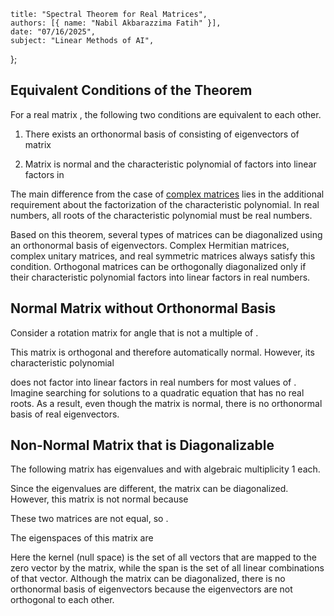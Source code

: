     title: "Spectral Theorem for Real Matrices",
    authors: [{ name: "Nabil Akbarazzima Fatih" }],
    date: "07/16/2025",
    subject: "Linear Methods of AI",
};

## Equivalent Conditions of the Theorem

For a real matrix <InlineMath math="A \in \mathbb{R}^{n \times n}" />, the following two conditions are equivalent to each other.

1. There exists an orthonormal basis of <InlineMath math="\mathbb{R}^n" /> consisting of eigenvectors of matrix <InlineMath math="A" />

2. Matrix <InlineMath math="A" /> is normal and the characteristic polynomial <InlineMath math="\chi_A(t)" /> of <InlineMath math="A" /> factors into linear factors in <InlineMath math="\mathbb{R}" />

The main difference from the case of [complex matrices](/subject/university/bachelor/ai-ds/linear-methods/spectral-complex-matrix) lies in the additional requirement about the factorization of the characteristic polynomial. In real numbers, all roots of the characteristic polynomial must be real numbers.

Based on this theorem, several types of matrices can be diagonalized using an orthonormal basis of eigenvectors. Complex Hermitian matrices, complex unitary matrices, and real symmetric matrices always satisfy this condition. Orthogonal matrices can be orthogonally diagonalized only if their characteristic polynomial factors into linear factors in real numbers.

## Normal Matrix without Orthonormal Basis

Consider a rotation matrix for angle <InlineMath math="\alpha" /> that is not a multiple of <InlineMath math="\pi" />.

<BlockMath math="A = \begin{pmatrix} \cos(\alpha) & -\sin(\alpha) \\ \sin(\alpha) & \cos(\alpha) \end{pmatrix}" />

This matrix is orthogonal and therefore automatically normal. However, its characteristic polynomial

<MathContainer>
<BlockMath math="\chi_A(t) = (\cos(\alpha) - t)^2 + \sin^2(\alpha)" />
<BlockMath math="= -t^2 + 2\cos(\alpha) \cdot t + 1" />
</MathContainer>

does not factor into linear factors in real numbers for most values of <InlineMath math="\alpha" />. Imagine searching for solutions to a quadratic equation that has no real roots. As a result, even though the matrix is normal, there is no orthonormal basis of real eigenvectors.

## Non-Normal Matrix that is Diagonalizable

The following matrix has eigenvalues <InlineMath math="\lambda_1 = 1" /> and <InlineMath math="\lambda_2 = 2" /> with algebraic multiplicity 1 each.

<BlockMath math="A = \begin{pmatrix} 1 & 3 \\ 0 & 2 \end{pmatrix}" />

Since the eigenvalues are different, the matrix can be diagonalized. However, this matrix is not normal because

<MathContainer>
<BlockMath math="A \cdot A^T = \begin{pmatrix} 10 & 6 \\ 6 & 4 \end{pmatrix}" />
<BlockMath math="A^T \cdot A = \begin{pmatrix} 1 & 3 \\ 3 & 13 \end{pmatrix}" />
</MathContainer>

These two matrices are not equal, so <InlineMath math="A \cdot A^T \neq A^T \cdot A" />.

The eigenspaces of this matrix are

<MathContainer>
<BlockMath math="\text{Eig}_A(1) = \text{Kern}(A - I) = \text{Kern}\begin{pmatrix} 0 & 3 \\ 0 & 1 \end{pmatrix} = \text{span}\begin{pmatrix} 1 \\ 0 \end{pmatrix}" />
<BlockMath math="\text{Eig}_A(2) = \text{Kern}(A - 2I) = \text{Kern}\begin{pmatrix} -1 & 3 \\ 0 & 0 \end{pmatrix} = \text{span}\begin{pmatrix} 3 \\ 1 \end{pmatrix}" />
</MathContainer>

Here the kernel (null space) is the set of all vectors that are mapped to the zero vector by the matrix, while the span is the set of all linear combinations of that vector. Although the matrix can be diagonalized, there is no orthonormal basis of eigenvectors because the eigenvectors are not orthogonal to each other.